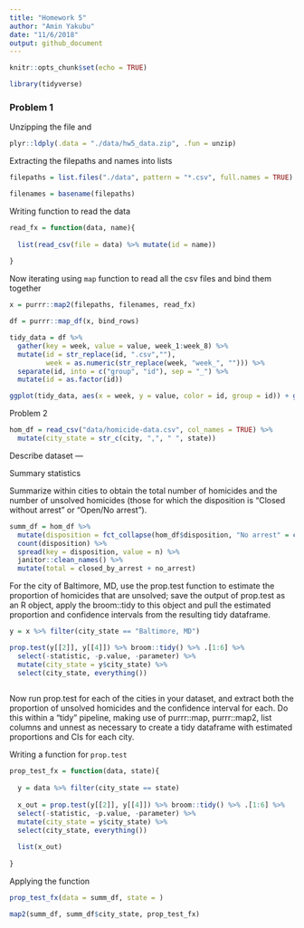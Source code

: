 ```yaml
---
title: "Homework 5"
author: "Amin Yakubu"
date: "11/6/2018"
output: github_document
---
```


```r
knitr::opts_chunk$set(echo = TRUE)
```

```r
library(tidyverse)
```

### Problem 1 

Unzipping the file and 
```r
plyr::ldply(.data = "./data/hw5_data.zip", .fun = unzip)

```

Extracting the filepaths and names into lists
```r
filepaths = list.files("./data", pattern = "*.csv", full.names = TRUE)

filenames = basename(filepaths)
```

Writing function to read the data

```r
read_fx = function(data, name){
  
  list(read_csv(file = data) %>% mutate(id = name))
  
}

```

Now iterating using `map` function to read all the csv files and bind them together

```r
x = purrr::map2(filepaths, filenames, read_fx)

df = purrr::map_df(x, bind_rows)

tidy_data = df %>%
  gather(key = week, value = value, week_1:week_8) %>% 
  mutate(id = str_replace(id, ".csv",""),
         week = as.numeric(str_replace(week, "week_", ""))) %>% 
  separate(id, into = c("group", "id"), sep = "_") %>% 
  mutate(id = as.factor(id))

ggplot(tidy_data, aes(x = week, y = value, color = id, group = id)) + geom_point() + geom_line() + facet_grid(~group) 
```


Problem 2

```r
hom_df = read_csv("data/homicide-data.csv", col_names = TRUE) %>% 
  mutate(city_state = str_c(city, ",", " ", state))
```

Describe dataset ---

Summary statistics

Summarize within cities to obtain the total number of homicides and the number of unsolved homicides (those for which the disposition is “Closed without arrest” or “Open/No arrest”).

```r
summ_df = hom_df %>% 
  mutate(disposition = fct_collapse(hom_df$disposition, "No arrest" = c("Closed without arrest","Open/No arrest"))) %>% group_by(city_state) %>% 
  count(disposition) %>% 
  spread(key = disposition, value = n) %>% 
  janitor::clean_names() %>% 
  mutate(total = closed_by_arrest + no_arrest)

```

For the city of Baltimore, MD, use the prop.test function to estimate the proportion of homicides that are unsolved; save the output of prop.test as an R object, apply the broom::tidy to this object and pull the estimated proportion and confidence intervals from the resulting tidy dataframe.

```r
y = x %>% filter(city_state == "Baltimore, MD")

prop.test(y[[2]], y[[4]]) %>% broom::tidy() %>% .[1:6] %>% 
  select(-statistic, -p.value, -parameter) %>% 
  mutate(city_state = y$city_state) %>% 
  select(city_state, everything())
  
```

Now run prop.test for each of the cities in your dataset, and extract both the proportion of unsolved homicides and the confidence interval for each. Do this within a “tidy” pipeline, making use of purrr::map, purrr::map2, list columns and  unnest as necessary to create a tidy dataframe with estimated proportions and CIs for each city.

Writing a function for `prop.test`

```r
prop_test_fx = function(data, state){
  
  y = data %>% filter(city_state == state)
  
  x_out = prop.test(y[[2]], y[[4]]) %>% broom::tidy() %>% .[1:6] %>% 
  select(-statistic, -p.value, -parameter) %>% 
  mutate(city_state = y$city_state) %>% 
  select(city_state, everything())
  
  list(x_out)
  
}
```

Applying the function

```r
prop_test_fx(data = summ_df, state = )
```


```r
map2(summ_df, summ_df$city_state, prop_test_fx)
```















